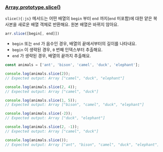 ### [Array.prototype.slice()](https://developer.mozilla.org/ko/docs/Web/JavaScript/Reference/Global_Objects/Array/Slice)

`slice(){:js}` 메서드는 어떤 배열의 `begin` 부터 `end` 까지(`end` 미포함)에 대한 얕은 복사본을 새로운 배열 객체로 반환해요. 원본 배열은 바뀌지 않아요.

```js
arr.slice([begin[, end]])
```

- `begin` 또는 `end` 가 음수인 경우, 배열의 끝에서부터의 길이를 나타내요.
- `begin` 이 생략된 경우, `0` 번째 인덱스부터 추출해요.
- `end` 가 생략된 경우, 배열의 끝까지 추출해요.

```js
const animals = ['ant', 'bison', 'camel', 'duck', 'elephant'];

console.log(animals.slice(2));
// Expected output: Array ["camel", "duck", "elephant"]

console.log(animals.slice(2, 4));
// Expected output: Array ["camel", "duck"]

console.log(animals.slice(1, 5));
// Expected output: Array ["bison", "camel", "duck", "elephant"]

console.log(animals.slice(-2));
// Expected output: Array ["duck", "elephant"]

console.log(animals.slice(2, -1));
// Expected output: Array ["camel", "duck"]

console.log(animals.slice());
// Expected output: Array ["ant", "bison", "camel", "duck", "elephant"]
```
